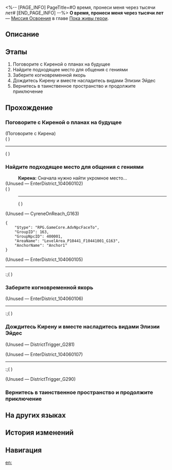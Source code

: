 <%-- [PAGE_INFO]
PageTitle=#О время, пронеси меня через тысячи лет#
[END_PAGE_INFO] --%>
{{Дополнить|Диалоги.}}
{{Миссия Инфобокс
|id              = 1040601
|Название        = 
|Изображение     = Миссия О время, пронеси меня через тысячи лет.png
|Тип             = Миссия Освоения
|Событие         = 
|Глава           = Пока живы герои
|Условия         = Завершена [[Миссия Освоения]] «[[О герой, запой пеан воскресающей земли]]»
|Персонажи       = Кирена; Первопроходец
|СтартЛокация    = [[Амфореус]] — [[Элизия Эйдес]]
|Мир             = Амфореус
|Предыдущая      = О герой, запой пеан воскресающей земли
|Следующая       = О солнце, прогони звёзды и убывающую луну
|Награды         = Опыт Освоения*600; Звёздный нефрит*80; Путеводитель путешественника*6; Очищенный эфир*6; Беспорядочная амброзия*240; Кредиты*80 000
}}
'''О время, пронеси меня через тысячи лет''' — [[Миссия Освоения]] в главе [[Пока живы герои]].

==Описание==
{{Описание|В Элизии Эйдес вы встречаете Кирену, в которую обратилась Мемо, и вместе обсуждаете план по победе над Сталесклепом. Следуя совету Скрюллума и Герты, вы решаете захватить силу правосудия нового цикла, чтобы изменить ядро пламени опоры мира и обратить вспять эру воскресающей земли. Ликург приглашает вас в царство Эрудиции под названием Залегендье и выносит последнее предупреждение, но вы полны решимости бороться с ним и изменить судьбу Амфореуса.}}

==Этапы==
# Поговорите с Киреной о планах на будущее
# Найдите подходящее место для общения с гениями
# Заберите когновременной якорь
# Дождитесь Кирену и вместе насладитесь видами Элизии Эйдес
# Вернитесь в таинственное пространство и продолжите приключение

==Прохождение==
{{Дополнить}}
===Поговорите с Киреной о планах на будущее===
{{Описание миссии|тип=Миссия Освоения|локация=Элизия Эйдес|Вы узнали о прошлом Амфореуса. Теперь настала пора изменить его будущее. Сможете ли вы противостоять силе судьбы? Ваши спутники и идущие с вами мудрецы должны помочь развеять сомнения.}}
{{Диалог Начало}}

;(Поговорите с Кирена)
;({{tx|Unknown performance}}<!--Error: ENOENT: no such file or directory, open 'R:\Utils\HSR\3.5\Story\Mission\1040601\Story104060101.json'-->)
----
;({{tx|Unknown performance}}<!--Error: ENOENT: no such file or directory, open 'R:\Utils\HSR\3.5\Story\Discussion\Mission\1040601\DS104060102.json'-->)

{{Диалог Конец}}

===Найдите подходящее место для общения с гениями===
{{Диалог Начало}}
:'''Кирена:''' Сначала нужно найти укромное место...
;(Unused &mdash; EnterDistrict_104060102)
;({{tx|Unknown performance}}<!--Error: ENOENT: no such file or directory, open 'R:\Utils\HSR\3.5\Story\Discussion\Mission\1040601\DS104060103.json'-->)
:----
:;({{tx|Unknown performance}}<!--Error: ENOENT: no such file or directory, open 'R:\Utils\HSR\3.5\Story\Discussion\Mission\1040601\DS104060104.json'-->)

;(Unused &mdash; CyreneOnReach_G163)
<pre>{
	"$type": "RPG.GameCore.AdvNpcFaceTo",
	"GroupID": 163,
	"GroupNpcID": 400001,
	"AreaName": "LevelArea_P10441_F10441001_G163",
	"AnchorName": "Anchor1"
}</pre>

;(Unused &mdash; EnterDistrict_104060105)
----
:;({{tx|Unknown performance}}<!--Error: ENOENT: no such file or directory, open 'R:\Utils\HSR\3.5\Config\Level\Mission\1040601\Act\Act104060105.json'-->)
{{Диалог Конец}}

===Заберите когновременной якорь===
{{Диалог Начало}}


;(Unused &mdash; EnterDistrict_104060106)
----
:;({{tx|Unknown performance}}<!--Error: ENOENT: no such file or directory, open 'R:\Utils\HSR\3.5\Config\Level\Mission\1040601\Act\Act104060106.json'-->)
{{Диалог Конец}}

===Дождитесь Кирену и вместе насладитесь видами Элизии Эйдес===
{{Диалог Начало}}

;(Unused &mdash; DistrictTrigger_G281)


;(Unused &mdash; EnterDistrict_104060107)
----
:;({{tx|Unknown performance}}<!--Error: ENOENT: no such file or directory, open 'R:\Utils\HSR\3.5\Config\Level\Mission\1040601\Act\Act104060107.json'-->)

;(Unused &mdash; DistrictTrigger_G290)

{{Диалог Конец}}

===Вернитесь в таинственное пространство и продолжите приключение===
{{Описание миссии|тип=Миссия Освоения|локация=Элизия Эйдес|Перед каждой экспедицией должна пройти буря, предвещающая будущие трудности. Единственный зритель из зрительного зала Залегендья рассказывает вам историю о том, что было, пока были живы герои, начиная пролог трагедии.}}
{{Диалог Начало}}
{{Диалог Конец}}

==На других языках==
{{На других языках
|en   = Time, Ferry Me Through Ages
|zhs  = 流年啊，渡我漂游千百载
|zht  = 流年啊，渡我漂游千百載
|ja   = 流れる時よ、幾千の年月を越えていけ
|ko   = 흐르는 세월이여, 수천 년을 건너게 해다오
|es   = Tiempo, llévame flotando a través de los años
|fr   = Temps, laisse-moi traverser les âges
|ru   = О время, пронеси меня через тысячи лет
|th   = ห้วงเวลาเอ๋ย จงพาฉันล่องลอยผ่านพันปี
|vi   = Hỡi Năm Tháng, Hãy Đưa Tôi Phiêu Du Hàng Ngàn Năm
|de   = O Zeit, trage mich durch die Epochen
|id   = Aliran Waktu, Bawalah Aku Mengarungi Ribuan Tahun
|pt   = Ó Tempo, Leva-me Através das Eras
}}

==История изменений==
{{История изменений|3.5}}

==Навигация==
{{Миссия Освоения Навбокс|Глава }}

[[en:]]
